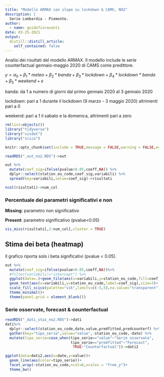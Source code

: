 ```yaml
---
title: "Modello ARMAX con slope su lockdown & CAMS, NO2"
description: |
  Serie Lombardia - Piemonte.
author:
  - name: guidofioravanti
date: 03-25-2021
output:
  distill::distill_article:
    self_contained: false
---
```


Analisi dei risultati del modello ARMAX. Il modello include le serie counterfactual gennaio-maggio 2020 di CAMS come predittore.

$y=\alpha_{0}+\beta_{1} * meteo+\beta_{2} * banda+\beta_{3} * lockdown+\beta_{4} * lockdown * banda+\beta_{5} * weekend+\varepsilon$

banda: da 1 a numero di giorni dal primo gennaio 2020 al 3 gennaio 2020

lockdown: pari a 1 durante il lockdown (9 marzo - 3 maggio 2020) altrimenti pari a 0

weekend: pari a 1 il sabato e la domenica, altrimenti pari a zero


```r
rm(list=objects())
library("tidyverse")
library("visdat")
library("scico")

knitr::opts_chunk$set(include = TRUE,message = FALSE,warning = FALSE,echo=FALSE,error=FALSE,layout="l-page")

readRDS("_out_no2.RDS")->out

out %>%
  mutate(coef_sig=ifelse(pvalue<0.05,coeff,NA)) %>%
  dplyr::select(station_eu_code,coef_sig,variabili) %>%
  spread(key=variabili,value=coef_sig)->risultati

ncol(risultati)->num_col
```

### Percentuale dei parametri significativi e non

**Missing**: parametro non significativo

**Present**: parametro significativo (pvalue<0.05)


```r
vis_miss(risultati[,2:num_col],cluster = TRUE)
```

## Stima dei beta (heatmap)

Il grafico riporta solo i beta significativi (pvalue < 0.05).

```r
out %>%
  mutate(coef_sig=ifelse(pvalue<0.05,coeff,NA))%>%
  #filter(variabili!="intercept") %>%
  ggplot(data=.)+geom_tile(aes(x=variabili,y=station_eu_code,fill=coef_sig))+
  geom_text(aes(x=variabili,y=station_eu_code,label=coef_sig),size=3)+
  scale_fill_scico(palette="vik",limits=c(-5,5),na.value="transparent")+
  theme_minimal()+
  theme(panel.grid = element_blank())
```

### Serie osservate, forecast & counterfactual


```r
readRDS("_dati_staz_no2.RDS")->dati
dati%>%
  dplyr::select(station_eu_code,date,value,predfitted,predcounterf) %>%
  gather(key="tipo_serie",value="value",-station_eu_code,-date) %>%
  mutate(tipo_serie=case_when(tipo_serie=="value"~"Serie osservata",
                              tipo_serie=="predfitted"~"Forecast",
                               TRUE~"Counterfactual"))->dati2
```

```r
ggplot(data=dati2,aes(x=date,y=value))+
  geom_line(aes(color=tipo_serie))+
  facet_wrap(~station_eu_code,ncol=6,scales = "free_y")+
  theme_bw()
```